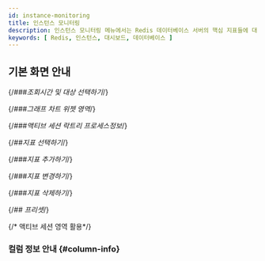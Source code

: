 ```yaml
---
id: instance-monitoring
title: 인스턴스 모니터링
description: 인스턴스 모니터링 메뉴에서는 Redis 데이터베이스 서버의 핵심 지표들에 대한 상세 정보를 실시간으로 확인할 수 있습니다.
keywords: [ Redis, 인스턴스, 대시보드, 데이터베이스 ]
---
```



<Dbinstancemonitoringdesc />

## 기본 화면 안내

<ProdImg img='db-instance-monitoring.png' desc='인스턴스 모니터링' />

{/*###조회시간 및 대상 선택하기*/}

<Dbv2instancemonitoringselect />

{/*###그래프 차트 위젯 영역*/}

<Dbv2instancemonitoringwidget />

{/*###액티브 세션 락트리 프로세스정보*/}

<Dbv2instancemonitoringactivesessiondescredis /> 


<Dbdashboardactivesessiondesc /> 


<Dbdashboradprocessinfodesc />


<Dbv2instancemonitoringactivesessionnote />

{/*##지표 선택하기*/}

<Dbv2instancemonitoringselectmetrics />

{/*###지표 추가하기*/}

<Dbv2instancemonitoringaddmetrics /> 

{/*###지표 변경하기*/}

<Dbv2instancemonitoringchangemerics />

{/*###지표 삭제하기*/}

<Dbv2instancemonitoringdeletemetrics />

{/*## 프리셋*/}

<Dbv2instancemonitoringpreset /> 

{/* 액티브 세션 영역 활용*/}

<Dbusingareaactivesession /> 


<Dbfoldingactivesessiontable />


<Dbv2dataeditcolumn level={3} />


<Dbtabledatafiltering level={3} />

### 컬럼 정보 안내 {#column-info}


<Dbredisinfoofcolumn /> 